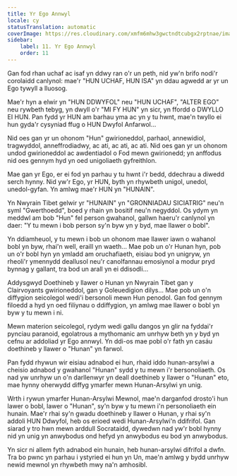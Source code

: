 ```yaml
---
title: Yr Ego Annwyl
locale: cy
statusTranslation: automatic
coverImage: https://res.cloudinary.com/xmfm6mhw3gwctndtcubgx2rptnae/image/upload/v1740468922/small_cover_tratado_de_psicologia_revolucionaria_a4c0dca4e0.webp
sidebar:
    label: 11. Yr Ego Annwyl
    order: 11
---
```

Gan fod rhan uchaf ac isaf yn ddwy ran o'r un peth, nid yw'n brifo nodi'r corolaidd canlynol: mae'r "HUN UCHAF, HUN ISA" yn ddau agwedd ar yr un Ego tywyll a lluosog.

Mae'r hyn a elwir yn "HUN DDWYFOL" neu "HUN UCHAF", "ALTER EGO" neu rywbeth tebyg, yn dwyll o'r "MI FY HUN" yn sicr, yn ffordd o DWYLLO EI HUN. Pan fydd yr HUN am barhau yma ac yn y tu hwnt, mae'n twyllo ei hun gyda'r cysyniad ffug o HUN Dwyfol Anfarwol...

Nid oes gan yr un ohonom "Hun" gwirioneddol, parhaol, annewidiol, tragwyddol, anneffrodiadwy, ac ati, ac ati, ac ati. Nid oes gan yr un ohonom undod gwirioneddol ac awdentiadol o Fod mewn gwirionedd; yn anffodus nid oes gennym hyd yn oed unigoliaeth gyfreithlon.

Mae gan yr Ego, er ei fod yn parhau y tu hwnt i'r bedd, ddechrau a diwedd serch hynny. Nid yw'r Ego, yr HUN, byth yn rhywbeth unigol, unedol, unedol-gyfan. Yn amlwg mae'r HUN yn "HUNAIN".

Yn Nwyrain Tibet gelwir yr "HUNAIN" yn "GRONNIADAU SICIATRIG" neu'n syml "Gwerthoedd", boed y rhain yn bositif neu'n negyddol. Os ydym yn meddwl am bob "Hun" fel person gwahanol, gallwn haeru'r canlynol yn daer: "Y tu mewn i bob person sy'n byw yn y byd, mae llawer o bobl".

Yn ddiamheuol, y tu mewn i bob un ohonom mae llawer iawn o wahanol bobl yn byw, rhai'n well, eraill yn waeth... Mae pob un o'r Hunan hyn, pob un o'r bobl hyn yn ymladd am oruchafiaeth, eisiau bod yn unigryw, yn rheoli'r ymennydd deallusol neu'r canolfannau emosiynol a modur pryd bynnag y gallant, tra bod un arall yn ei ddisodli...

Addysgwyd Doethineb y llawer o Hunan yn Nwyrain Tibet gan y Clairvoyants gwirioneddol, gan y Goleuedigion dilys... Mae pob un o'n diffygion seicolegol wedi'i bersonoli mewn Hun penodol. Gan fod gennym filoedd a hyd yn oed filiynau o ddiffygion, yn amlwg mae llawer o bobl yn byw y tu mewn i ni.

Mewn materion seicolegol, rydym wedi gallu dangos yn glir na fyddai'r pynciau paranoid, egolatrous a mythomanic am unrhyw beth yn y byd yn cefnu ar addoliad yr Ego annwyl. Yn ddi-os mae pobl o'r fath yn casáu doethineb y llawer o "Hunan" yn farwol.

Pan fydd rhywun wir eisiau adnabod ei hun, rhaid iddo hunan-arsylwi a cheisio adnabod y gwahanol "Hunan" sydd y tu mewn i'r bersonoliaeth. Os nad yw unrhyw un o'n darllenwyr yn deall doethineb y llawer o "Hunan" eto, mae hynny oherwydd diffyg ymarfer mewn Hunan-Arsylwi yn unig.

Wrth i rywun ymarfer Hunan-Arsylwi Mewnol, mae'n darganfod drosto'i hun lawer o bobl, lawer o "Hunan", sy'n byw y tu mewn i'n personoliaeth ein hunain. Mae'r rhai sy'n gwadu doethineb y llawer o Hunan, y rhai sy'n addoli HUN Ddwyfol, heb os erioed wedi Hunan-Arsylwi'n ddifrifol. Gan siarad y tro hwn mewn arddull Socrataidd, dywedwn nad yw'r bobl hynny nid yn unig yn anwybodus ond hefyd yn anwybodus eu bod yn anwybodus.

Yn sicr ni allem fyth adnabod ein hunain, heb hunan-arsylwi difrifol a dwfn. Tra bo pwnc yn parhau i ystyried ei hun yn Un, mae'n amlwg y bydd unrhyw newid mewnol yn rhywbeth mwy na'n amhosibl.


